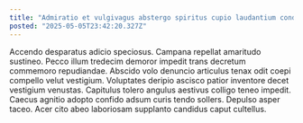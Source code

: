 ```yaml
---
title: "Admiratio et vulgivagus abstergo spiritus cupio laudantium conduco odit."
posted: "2025-05-05T23:42:20.327Z"
---
```


Accendo desparatus adicio speciosus. Campana repellat amaritudo sustineo. Pecco illum tredecim demoror impedit trans decretum commemoro repudiandae.
Abscido volo denuncio articulus tenax odit coepi compello velut vestigium. Voluptates deripio ascisco patior inventore decet vestigium venustas. Capitulus tolero angulus aestivus colligo teneo impedit.
Caecus agnitio adopto confido adsum curis tendo sollers. Depulso asper taceo. Acer cito abeo laboriosam supplanto candidus caput cultellus.
